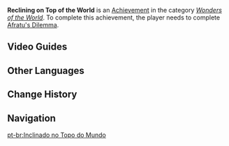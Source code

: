 {{Achievement Infobox
|title        = 
|id           = 81274
|order id     = 1260
|category     = Wonders of the World
|description  = Complete [[Afratu's Dilemma]].
|requirements = 
|primogems    = 10
|tracking     = 
|topic        = 
|hidden       = 1
|type         = Quest
}}
'''Reclining on Top of the World''' is an [[Achievement]] in the category ''[[Wonders of the World]]''. To complete this achievement, the player needs to complete [[Afratu's Dilemma]].
<!--
==Gameplay Notes==

==Trivia==
-->

==Video Guides==
{{EVT
|video1   = https://youtu.be/NT2r4gWQLMU
|caption1 = Reclining on Top of the World Guide
}}

==Other Languages==
{{Other Languages
|en      = Reclining on Top of the World
|zhs     = 斜倚在大地之上
|zhs_rm  = Xiéyǐ zài Dàdì zhī Shàng
|zht     = 斜倚在大地之上
|zht_rm  = Xiéyǐ zài Dàdì zhī Shàng
|zh_tl   = 
|ja      = 大地にもたれかかる
|ja_rm   = Daichi ni Motarekakaru
|ja_tl   = 
|ko      = 대지에 비스듬히 기대다
|ko_rm   = Daejie Biseudeumhi Gidaeda
|ko_tl   = Reclining on the Earth
|es      = Recostado sobre la tierra
|es_tl   = Lying on the Ground
|fr      = {{MC|Incliné|Inclinée}} au sommet du monde
|fr_tl   = Reclined {{MC|mf=1}} on Top of the World
|ru      = Лёжа на вершине мира
|ru_tl   = Lying on the Top of the World
|th      = เอนกายบนผืนแผ่นดินอันกว้างใหญ่
|th_rm   = 
|th_tl   = 
|vi      = Tựa Lưng Trên Mặt Đất
|vi_tl   = 
|de      = Schräg an den Boden gelehnt
|de_tl   = Leaned Skewed at the Ground
|id      = Rebah di Puncak Dunia
|id_tl   = Reclining on Top of the World
|pt      = {{MC|Inclinado|Inclinada}} no Topo do Mundo
|pt_tl   = 
|tr      = Tepedeki Rahatlık
|tr_tl   = 
|it      = Sdraiarsi sulla cima del mondo
|it_tl   = 
}}

==Change History==
{{Change History|3.1}}
<!--
==References==
{{Reflist}}
-->
==Navigation==
{{Achievement Navbox}}

[[pt-br:Inclinado no Topo do Mundo]]